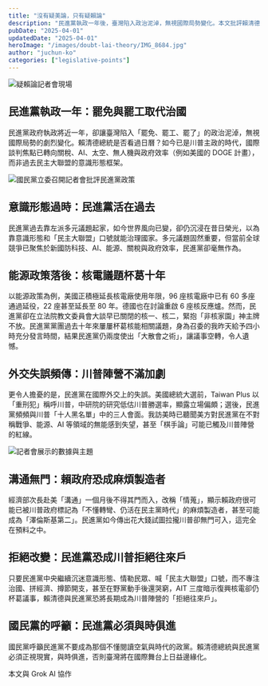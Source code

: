 ```yaml
---
title: "沒有疑美論，只有疑賴論"
description: "民進黨執政一年後，臺灣陷入政治泥淖，無視國際局勢變化。本文批評賴清德政府在能源政策、外交失誤等方面的問題。"
pubDate: "2025-04-01"
updatedDate: "2025-04-01"
heroImage: "/images/doubt-lai-theory/IMG_8684.jpg"
author: "juchun-ko"
categories: ["legislative-points"]
---
```


![疑賴論記者會現場](/images/doubt-lai-theory/IMG_8684.jpg)

## 民進黨執政一年：罷免與罷工取代治國

民進黨政府執政將近一年，卻讓臺灣陷入「罷免、罷工、罷了」的政治泥淖，無視國際局勢的劇烈變化。賴清德總統是否看過日曆？如今已是川普主政的時代，國際談判焦點已轉向關稅、AI、太空、無人機與政府效率（例如美國的 DOGE 計畫），而非過去民主大聯盟的意識形態框架。

![國民黨立委召開記者會批評民進黨政策](/images/doubt-lai-theory/IMG_8680.jpeg)

## 意識形態過時：民進黨活在過去

民進黨過去靠左派多元議題起家，如今世界風向已變，卻仍沉浸在昔日榮光，以為靠意識形態和「民主大聯盟」口號就能治理國家。多元議題固然重要，但當前全球競爭已聚焦於新國防科技、AI、能源、關稅與政府效率，民進黨卻毫無作為。

## 能源政策落後：核電議題杯葛十年

以能源政策為例，美國正積極延長核電廠使用年限，96 座核電廠中已有 60 多座通過延役，22 座甚至延長至 80 年。德國也在討論重啟 6 座核反應爐。然而，民進黨卻在立法院教文委員會大談早已關閉的核一、核二，緊抱「非核家園」神主牌不放。民進黨黨團過去十年來屢屢杯葛核能相關議題，身為召委的我昨天給予四小時充分發言時間，結果民進黨仍兩度使出「大散會之術」，讓議事空轉，令人遺憾。

## 外交失誤頻傳：川普陣營不滿加劇

更令人擔憂的是，民進黨在國際外交上的失誤。美國總統大選前，Taiwan Plus 以「重刑犯」稱呼川普，中研院的研究低估川普勝選率，顯露立場偏頗；選後，民進黨頻頻與川普「十人黑名單」中的三人會面。我訪美時已聽聞美方對民進黨在不對稱戰爭、能源、AI 等領域的無能感到失望，甚至「棋手論」可能已觸及川普陣營的紅線。

![記者會展示的數據與主題](/images/doubt-lai-theory/IMG_8709.jpeg)

## 溝通無門：賴政府恐成麻煩製造者

經濟部次長赴美「溝通」一個月後不得其門而入，改稱「情蒐」，顯示賴政府很可能已被川普政府標記為「不懂轉彎、仍活在民主黨時代」的麻煩製造者，甚至可能成為「澤倫斯基第二」。民進黨如今傳出花大錢試圖拉攏川普卻無門可入，這完全在預料之中。

## 拒絕改變：民進黨恐成川普拒絕往來戶

只要民進黨中央繼續沉迷意識形態、情勒民眾、喊「民主大聯盟」口號，而不專注治國、拼經濟、撙節開支，甚至在野黨動手後還哭窮，AIT 三度暗示復興核電卻仍杯葛議事，賴清德與民進黨恐將長期成為川普陣營的「拒絕往來戶」。

## 國民黨的呼籲：民進黨必須與時俱進

國民黨呼籲民進黨不要成為那個不懂閱讀空氣與時代的政黨。賴清德總統與民進黨必須正視現實，與時俱進，否則臺灣將在國際舞台上日益邊緣化。

本文與 Grok AI 協作
